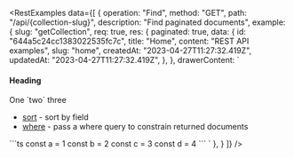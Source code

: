 <RestExamples
  data={[
    {
      operation: "Find",
      method: "GET",
      path: "/api/{collection-slug}",
      description: "Find paginated documents",
      example: {
        slug: "getCollection",
        req: true,
        res: {
          paginated: true,
          data: {
            id: "644a5c24cc1383022535fc7c",
            title: "Home",
            content: "REST API examples",
            slug: "home",
            createdAt: "2023-04-27T11:27:32.419Z",
            updatedAt: "2023-04-27T11:27:32.419Z",
          },
        },
        drawerContent: `
#### Heading

One \`two\` three

- [sort](/docs/queries/overview#sort) - sort by field
- [where](/docs/queries/overview) - pass a where query to constrain returned documents

\`\`\`ts
const a = 1
const b = 2
const c = 3
const d = 4
\`\`\`
`
},
}
]}
/>
